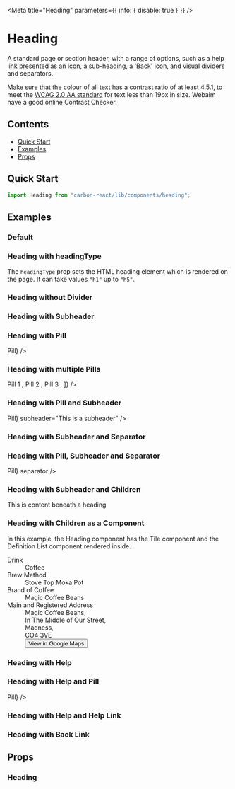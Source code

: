 

<Meta title="Heading" parameters={{ info: { disable: true } }} />

# Heading

A standard page or section header, with a range of options, such as a help link presented as an icon, a sub-heading, a 'Back' icon, and visual dividers and separators.

Make sure that the colour of all text has a contrast ratio of at least 4.5.1,
to meet the [WCAG 2.0 AA standard](https://www.w3.org/TR/UNDERSTANDING-WCAG20/visual-audio-contrast-contrast.html "WCAG 2.0 AA standard") for text less than 19px in size.
Webaim have a good online Contrast Checker.

## Contents

- [Quick Start](#quick-start)
- [Examples](#examples)
- [Props](#props)

## Quick Start

```javascript
import Heading from "carbon-react/lib/components/heading";
```

## Examples

### Default

<Canvas>
  <Story name="default">
    <Heading title="This is a Title" />
  </Story>
</Canvas>

### Heading with headingType

The `headingType` prop sets the HTML heading element which is rendered on the page. It can take values `"h1"` up to `"h5"`.

<Canvas>
  <Story name="with headingType">
    <Heading headingType="h1" title="This is a h1 Title" />
    <Heading headingType="h2" title="This is a h2 Title" />
    <Heading headingType="h3" title="This is a h3 Title" />
    <Heading headingType="h4" title="This is a h4 Title" />
    <Heading headingType="h5" title="This is a h5 Title" />
  </Story>
</Canvas>


### Heading without Divider

<Canvas>
  <Story name="without Divider">
    <Heading title="This is a Title" divider={false} />
  </Story>
</Canvas>

### Heading with Subheader

<Canvas>
  <Story name="with subheader">
    <Heading title="This is a Title" subheader="This is a subheader" />
  </Story>
</Canvas>

### Heading with Pill

<Canvas>
  <Story name="with pill">
    <Heading title="This is a Title" pills={<Pill>Pill</Pill>} />
  </Story>
</Canvas>

### Heading with multiple Pills

<Canvas>
  <Story name="with multiple pills">
    <Heading
      title="This is a Title"
      pills={[
        <Pill mr={2} key="1">
          Pill 1
        </Pill>,
        <Pill mr={2} key="2" size="L">
          Pill 2
        </Pill>,
        <Pill mr={2} key="3" size="XL">
          Pill 3
        </Pill>,
      ]}
    />
  </Story>
</Canvas>

### Heading with Pill and Subheader

<Canvas>
  <Story name="with pill and subheader">
    <Heading
      title="This is a Title"
      pills={<Pill>Pill</Pill>}
      subheader="This is a subheader"
    />
  </Story>
</Canvas>

### Heading with Subheader and Separator

<Canvas>
  <Story name="with subheader and separator">
    <Heading
      title="This is a Title"
      subheader="This is a subheader"
      separator
    />
  </Story>
</Canvas>

### Heading with Pill, Subheader and Separator

<Canvas>
  <Story name="with pill, subheader and separator">
    <Heading
      title="This is a Title"
      subheader="This is a subheader"
      pills={<Pill>Pill</Pill>}
      separator
    />
  </Story>
</Canvas>

### Heading with Subheader and Children

<Canvas>
  <Story name="with subheader and children">
    <Heading title="This is a Title" subheader="This is a subheader">
      This is content beneath a heading
    </Heading>
  </Story>
</Canvas>

### Heading with Children as a Component

In this example, the Heading component has the Tile component and the Definition List component rendered inside.

<Canvas>
  <Story name="with children as component">
    <Heading title="This is a Title" subheader="This is a subheader">
      <Tile width="95%">
        <Dl>
          <Dt>Drink</Dt>
          <Dd>Coffee</Dd>
          <Dt>Brew Method</Dt>
          <Dd>Stove Top Moka Pot</Dd>
          <Dt>Brand of Coffee</Dt>
          <Dd>Magic Coffee Beans</Dd>
          <Dt>Main and Registered Address</Dt>
          <Dd mb="4px">Magic Coffee Beans,</Dd>
          <Dd mb="4px">In The Middle of Our Street,</Dd>
          <Dd mb="4px">Madness,</Dd>
          <Dd mb="4px">CO4 3VE</Dd>
          <Dd>
            <Button
              buttonType="tertiary"
              iconType="link"
              iconPosition="after"
              href="https://goo.gl/maps/GMReLoBpbn9mdZVZ7"
            >
              View in Google Maps
            </Button>
          </Dd>
        </Dl>
      </Tile>
    </Heading>
  </Story>
</Canvas>

### Heading with Help

<Canvas>
  <Story name="with help">
    <div style={{ margin: "16px" }}>
      <Heading
        title="This is a Title"
        subheader="This is a subheader"
        help="This should be helpful"
      />
    </div>
  </Story>
</Canvas>

### Heading with Help and Pill

<Canvas>
  <Story name="with help and pill">
    <div style={{ margin: "16px" }}>
      <Heading
        title="This is a Title"
        subheader="This is a subheader"
        help="This should be helpful"
        pills={<Pill>Pill</Pill>}
      />
    </div>
  </Story>
</Canvas>

### Heading with Help and Help Link

<Canvas>
  <Story name="with help link" parameters={{ chromatic: { disableSnapshot: true } }}>
    <div style={{ margin: "16px" }}>
      <Heading
        title="This is a Title"
        subheader="This is a subheader"
        help="This should be helpful"
        helpLink="https://carbon.sage.com"
      />
    </div>
  </Story>
</Canvas>

### Heading with Back Link

<Canvas>
  <Story name="with back link">
    <Heading
      title="This is a Title"
      subheader="This is a subheader"
      backLink="https://carbon.sage.com"
    />
  </Story>
</Canvas>

## Props

### Heading

<StyledSystemProps of={Heading} margin noHeader />
